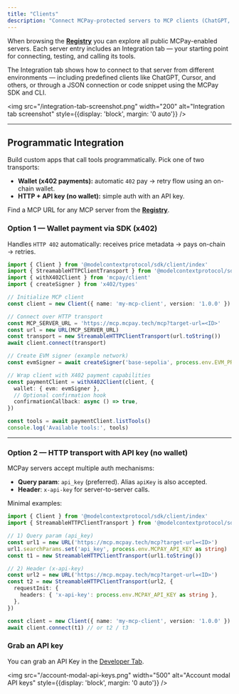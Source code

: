 ```yaml
---
title: "Clients"
description: "Connect MCPay-protected servers to MCP clients (ChatGPT, Claude Desktop, Windsurf, etc.) or integrate programmatically with the SDK/CLI."
---
```


When browsing the **[Registry](https://mcpay.tech/servers)** you can explore all public MCPay-enabled servers.
Each server entry includes an Integration tab — your starting point for connecting, testing, and calling its tools.

The Integration tab shows how to connect to that server from different environments — including predefined clients like ChatGPT, Cursor, and others, or through a JSON connection or code snippet using the MCPay SDK and CLI.

<img src="/integration-tab-screenshot.png" width="200" alt="Integration tab screenshot" style={{display: 'block', margin: '0 auto'}} />

---

## Programmatic Integration

Build custom apps that call tools programmatically. Pick one of two transports:

* **Wallet (x402 payments):** automatic `402` pay → retry flow using an on-chain wallet.
* **HTTP + API key (no wallet):** simple auth with an API key.

Find a MCP URL for any MCP server from the **[Registry](https://mcpay.tech/servers)**.

### Option 1 — Wallet payment via SDK (x402)

Handles `HTTP 402` automatically: receives price metadata → pays on-chain → retries.

```ts
import { Client } from '@modelcontextprotocol/sdk/client/index'
import { StreamableHTTPClientTransport } from '@modelcontextprotocol/sdk/client/transport/streamable-http'
import { withX402Client } from 'mcpay/client'
import { createSigner } from 'x402/types'

// Initialize MCP client
const client = new Client({ name: 'my-mcp-client', version: '1.0.0' })

// Connect over HTTP transport
const MCP_SERVER_URL = 'https://mcp.mcpay.tech/mcp?target-url=<ID>'
const url = new URL(MCP_SERVER_URL)
const transport = new StreamableHTTPClientTransport(url.toString())
await client.connect(transport)

// Create EVM signer (example network)
const evmSigner = await createSigner('base-sepolia', process.env.EVM_PRIVATE_KEY as `0x${string}`)

// Wrap client with X402 payment capabilities
const paymentClient = withX402Client(client, {
  wallet: { evm: evmSigner },
  // Optional confirmation hook
  confirmationCallback: async () => true,
})

const tools = await paymentClient.listTools()
console.log('Available tools:', tools)
```
---

### Option 2 — HTTP transport with API key (no wallet)

MCPay servers accept multiple auth mechanisms:

- **Query param**: `api_key` (preferred). Alias `apiKey` is also accepted.
- **Header**: `x-api-key` for server-to-server calls.

Minimal examples:

```ts
import { Client } from '@modelcontextprotocol/sdk/client/index'
import { StreamableHTTPClientTransport } from '@modelcontextprotocol/sdk/client/transport/streamable-http'

// 1) Query param (api_key)
const url1 = new URL('https://mcp.mcpay.tech/mcp?target-url=<ID>')
url1.searchParams.set('api_key', process.env.MCPAY_API_KEY as string)
const t1 = new StreamableHTTPClientTransport(url1.toString())

// 2) Header (x-api-key)
const url2 = new URL('https://mcp.mcpay.tech/mcp?target-url=<ID>')
const t2 = new StreamableHTTPClientTransport(url2, {
  requestInit: {
    headers: { 'x-api-key': process.env.MCPAY_API_KEY as string },
  },
})

const client = new Client({ name: 'my-mcp-client', version: '1.0.0' })
await client.connect(t1) // or t2 / t3
```


### Grab an API key

You can grab an API Key in the [Developer Tab](https://mcpay.tech/#account-developer).

<img src="/account-modal-api-keys.png" width="500" alt="Account modal API keys" style={{display: 'block', margin: '0 auto'}} />
